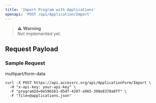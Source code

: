 ```yaml
---
title: 'Import Program with Applications'
openapi: 'POST /api/Application/Import'
---
```


> ⚠️ **Warning**  
> Not implemented yet.

## Request Payload

### Sample Request

multipart/form-data

```curl 
curl -X POST https://api.accessrc.org/api/ApplicationForm/Import \
  -H "x-api-key: your-api-key" \
  -F "programId=9e59b161-d5df-4207-a965-398e8378a8ff" \
  -F "file=@applications.json"
```
